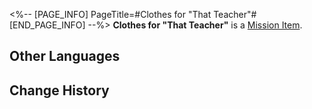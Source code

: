 <%-- [PAGE_INFO]
PageTitle=#Clothes for "That Teacher"#
[END_PAGE_INFO] --%>
{{Item Infobox
|id          = 140189
|image       = Item Clothes for That Teacher.png
|type        = Mission Item
|invCategory = Missions
|rarity      = 3
|effect      = 
|description = A silly teacher forgot to wear clothes when he left in the morning. Go give him these clothes.
}}
'''Clothes for "That Teacher"''' is a [[Mission Item]].

==Other Languages==
{{Other Languages
|en   = Clothes for "That Teacher"
|zhs  = 「那位老师」的衣服
|zht  = 「那位老師」的衣服
|ja   = 「あの先生」の服
|ko   = 그 「선생」의 옷
|es   = Ropa para "ese profesor"
|fr   = Des vêtements pour « un certain professeur »
|ru   = Одежда того самого учителя
|th   = เสื้อผ้าของ "อาจารย์ท่านนั้น"
|vi   = Quần Áo Của "Người Thầy"
|de   = Kleidung für „den Lehrer“
|id   = Pakaian "Guru Itu"
|pt   = Roupas para "Aquele Professor"
}}

==Change History==
{{Change History|1.0}}